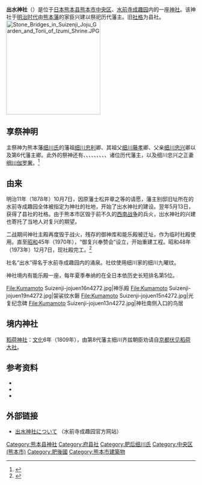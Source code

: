 {{coord|32|47|31.4|N|130|44|3.5|E|display=title}}
{{日本神社
|name =出水神社
|img = File:Kumamoto Suizenji-jojuen17n4272.jpg
|image_width = 250px
|img_capt = 出水神社拜殿
|nihongo = 出水神社
|hiragana = いずみじんじゃ
|romaji = Izumi Jinja
|location = [[熊本县|熊本县]][[熊本市|熊本市]][[中央區_(熊本市)|中央区]]水前寺公园8-1
|god = [[细川藤孝|细川藤孝]]卿<br/>[[细川忠兴|细川忠兴]]卿<br/>[[细川忠利|细川忠利]]卿<br/>{{link-ja|细川重贤|細川重賢}}卿
|type = 旧县社
|open_year = [[明治|明治]]11年（1878年）
|cere_date = 4月22日-24日（春季祭典）<br/>10月18日-20日（秋季例大祭）<br/>8月第一个周六（夏祭）<br/>每月1、7、15日（月次祭）<ref name=jinja/>
}}
'''出水神社'''（{{jp|hg=いずみじんじゃ|rm=Izumi Jinja}}）是位于[[日本|日本]][[熊本县|熊本县]][[熊本市|熊本市]][[中央區_(熊本市)|中央区]]、[[水前寺成趣园|水前寺成趣园]]内的一座[[神社|神社]]。该神社于[[明治时代|明治时代]]由[[熊本藩|熊本藩]]的家臣兴建以祭祀历代藩主。旧[[近代社格制度#诸社|社格]]为县社。
[[File:Stone_Bridges_in_Suizenji_Joju_Garden_and_Torii_of_Izumi_Shrine.JPG|250px]]

==享祭神明==
主祭神为熊本藩[[细川氏|细川氏]]的藩祖[[细川忠利|细川忠利]]卿、其祖父[[细川藤孝|细川藤孝]]卿、父亲[[细川忠兴|细川忠兴]]卿以及第6代藩主{{link-ja|細川重贤|細川重賢}}卿。此外的祭神还有{{link-ja|细川光尚|細川光尚|光尚}}、{{link-ja|细川纲利|細川綱利|纲利}}、{{link-ja|细川宣纪|細川宣紀|宣纪}}、{{link-ja|细川宗孝|細川宗孝|宗孝}}、{{link-ja|细川治年|細川治年|治年}}、{{link-ja|细川齐兹|細川斉茲|齐兹}}、{{link-ja|细川齐树|細川斉樹|齐树}}、{{link-ja|细川齐护|細川斉護|齐护}}、{{link-ja|细川韶邦|細川韶邦|韶邦}}、{{link-ja|细川护久|細川護久|护久}}诸位历代藩主，以及细川忠兴之正妻[[细川伽罗奢|细川伽罗奢]]。<ref name=jinja>{{Cite Web|title=出水神社について|url=http://www.suizenji.or.jp/izumi/01.html|accessdate=2016-04-14|archive-date=2015-06-28|archive-url=https://web.archive.org/web/20150628192612/http://www.suizenji.or.jp/izumi/01.html|dead-url=no}}</ref>

==由来==
明治11年（1878年）10月7日，因原藩士松井章之等的请愿，藩主别邸旧址所在的水前寺成趣园全体被指定为神社的社地，开始了出水神社的建设。翌年5月13日，获得了县社的社格。由于熊本市区毁于前不久的[[西南战争|西南战争]]的兵火，出水神社的兴建也寄托了当地人对复兴的期望。

二战期间神社主殿再度毁于战火，残存的御神库和能乐殿被迁址，作为临时社殿使用。直至[[昭和|昭和]]45年（1970年），“御复兴奉赞会”设立，开始重建工程。昭和48年（1973年）12月7日，现社殿完工。<ref name=komainu>{{Cite web|url=http://www.komainu.org/kumamoto/kumamoto_chuou/izumi/izumi.html|title=出水(いずみ)神社|accessdate=2016-04-14|archive-date=2017-07-13|archive-url=https://web.archive.org/web/20170713170355/http://komainu.org/kumamoto/kumamoto_chuou/izumi/izumi.html|dead-url=no}}</ref>

社名“出水”得名于水前寺成趣园内的涌泉。社纹使用细川家的细川九曜纹。

神社境内有能乐殿一座，每年夏季奉纳的{{link-ja|薪能|薪能}}在全日本依历史长短排名第5位。
<gallery>
File:Kumamoto Suizenji-jojuen16n4272.jpg|神乐殿
File:Kumamoto Suizenji-jojuen19n4272.jpg|袈裟纹水磐
File:Kumamoto Suizenji-jojuen15n4272.jpg|光复纪念碑
File:Kumamoto Suizenji-jojuen13n4272.jpg|神社南侧入口的鸟居
</gallery>

==境内神社==
[[稻荷神社|稻荷神社]]：[[文化_(年号)|文化]]6年（1809年），由第8代藩主细川齐兹朝臣劝请自[[京都市|京都]][[伏见稻荷大社|伏见稻荷大社]]。

==参考资料==
{{Portal box|日本|神道}}
{{refbegin}}
{{Reflist}}
{{refend}}
* {{Cite book|title=神社辞典|author=白井永二、土岐昌训|publisher=东京堂出版|date=1979年|page=30}}
* {{Cite book|title=熊本の神社と寺院|author=铃木乔|publisher=熊本日日新闻社|date=1980年|page=32-33}}
* {{Cite book|title=角川日本地名大辞典43 熊本県|author=角川日本地名大辞典編纂委員会|publisher=[[角川书店|角川书店]]|date=1987年|page=136-137}}

==外部链接==
{{Commonscat|Izumi-jinja (Kumamoto)}}
* [http://www.suizenji.or.jp/izumi/01.html 出水神社について]{{Wayback|url=http://www.suizenji.or.jp/izumi/01.html |date=20150628192612 }} （水前寺成趣园官方网站）

[[Category:熊本县神社|Category:熊本县神社]]
[[Category:府县社|Category:府县社]]
[[Category:肥后细川氏|Category:肥后细川氏]]
[[Category:中央区_(熊本市)|Category:中央区 (熊本市)]]
[[Category:肥後國|Category:肥後國]]
[[Category:熊本市建築物|Category:熊本市建築物]]